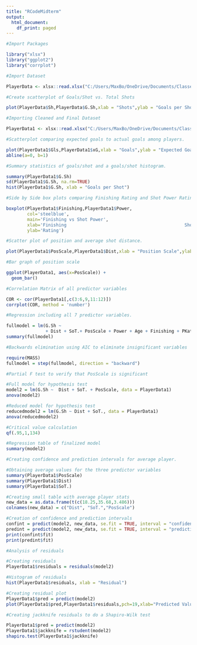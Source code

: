 ---
title: "RCodeMidterm"
output:
  html_document:
    df_print: paged
---


```{r}
#Import Packages

library("xlsx")
library("ggplot2")
library("corrplot")
```

```{r}
#Import Dataset

PlayerData <- xlsx::read.xlsx("C:/Users/MaxBo/OneDrive/Documents/Classes Fall 23/Stats Sports/SportsStats/PlayerData.xlsx", sheetIndex = 1)
```

```{r}
#Create scatterplot of Goals/Shot vs. Total Shots

plot(PlayerData$Sh,PlayerData$G.Sh,xlab = "Shots",ylab = "Goals per Shot")
```
```{r}
#Importing Cleaned and Final Dataset

PlayerData1 <- xlsx::read.xlsx("C:/Users/MaxBo/OneDrive/Documents/Classes Fall 23/Stats Sports/PlayerData3.xlsx", sheetIndex = 1)
```

```{r}
#Scatterplot comparing expected goals to actual goals among players. 

plot(PlayerData1$Gls,PlayerData1$xG,xlab = "Goals",ylab = "Expected Goals")
abline(a=0, b=1)
```
```{r}
#Summary statistics of goals/shot and a goals/shot histogram.

summary(PlayerData1$G.Sh)
sd(PlayerData1$G.Sh, na.rm=TRUE)
hist(PlayerData1$G.Sh, xlab = "Goals per Shot")
```

```{r}
#Side by Side box plots comparing Finishing Rating and Shot Power Rating

boxplot(PlayerData1$Finishing,PlayerData1$Power,
        col='steelblue',
        main='Finishing vs Shot Power',
        xlab='Finishing                                             Shot Power',
        ylab='Rating')
```
```{r}
#Scatter plot of position and average shot distance.

plot(PlayerData1$PosScale,PlayerData1$Dist,xlab = "Position Scale",ylab = "Average Shot Distance")
```

```{r}
#Bar graph of position scale

ggplot(PlayerData1, aes(x=PosScale)) +
  geom_bar()
```

```{r}
#Correlation Matrix of all predictor variables

COR <- cor(PlayerData1[,c(3:6,9,11:12)])
corrplot(COR, method = 'number')
```

```{r}
#Regression including all 7 predictor variables.

fullmodel = lm(G.Sh ~ 
               + Dist + SoT.+ PosScale + Power + Age + Finishing + PKatt, data = PlayerData1)
summary(fullmodel)
```
```{r}
#Backwards elimination using AIC to eliminate insignificant variables

require(MASS)
fullmodel = step(fullmodel, direction = "backward")
```
```{r}
#Partial F test to verify that PosScale is significant

#Full model for hypothesis test
model2 = lm(G.Sh ~  Dist + SoT. + PosScale, data = PlayerData1)
anova(model2)

#Reduced model for hypothesis test
reducedmodel2 = lm(G.Sh ~ Dist + SoT., data = PlayerData1)
anova(reducedmodel2)

#Critical value calculation
qf(.95,1,134)

#Regression table of finalized model
summary(model2)
```

```{r}
#Creating confidence and prediction intervals for average player.

#Obtaining average values for the three predictor variables
summary(PlayerData1$PosScale)
summary(PlayerData1$Dist)
summary(PlayerData1$SoT.)

#Creating small table with average player stats
new_data = as.data.frame(t(c(18.25,35.68,3.486)))
colnames(new_data) = c("Dist", "SoT.","PosScale")

#Creation of confidence and prediction intervals
confint = predict(model2, new_data, se.fit = TRUE, interval = "confidence")
predint = predict(model2, new_data, se.fit = TRUE, interval = "prediction")
print(confint$fit)
print(predint$fit)
```

```{r}
#Analysis of residuals

#Creating residuals
PlayerData1$residuals = residuals(model2)

#Histogram of residuals
hist(PlayerData1$residuals, xlab = "Residual")

#Creating residual plot
PlayerData1$pred = predict(model2)
plot(PlayerData1$pred,PlayerData1$residuals,pch=19,xlab="Predicted Value",ylab="Residual",abline(a=0, b=0))
```

```{r}
#Creating jackknife residuals to do a Shapiro-Wilk test

PlayerData1$pred = predict(model2)
PlayerData1$jackknife = rstudent(model2)
shapiro.test(PlayerData1$jackknife)
```

